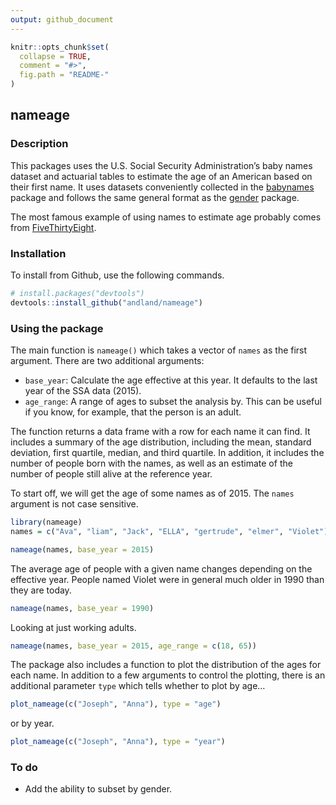 ```yaml
---
output: github_document
---
```


<!-- README.md is generated from README.Rmd. Please edit that file -->

```r
knitr::opts_chunk$set(
  collapse = TRUE,
  comment = "#>",
  fig.path = "README-"
)
```

## nameage

### Description

This packages uses the U.S. Social Security Administration's baby names dataset and actuarial tables to estimate the age of an American based on their first name. It uses datasets conveniently collected in the [babynames](http://github.com/hadley/babynames) package and follows the same general format as the [gender](https://github.com/ropensci/gender) package.

The most famous example of using names to estimate age probably comes from [FiveThirtyEight](https://fivethirtyeight.com/features/how-to-tell-someones-age-when-all-you-know-is-her-name/).

### Installation

To install from Github, use the following commands.

```r
# install.packages("devtools")
devtools::install_github("andland/nameage")
```

### Using the package

The main function is `nameage()` which takes a vector of `names` as the first argument. There are two additional arguments:

- `base_year`: Calculate the age effective at this year. It defaults to the last year of the SSA data (2015).
- `age_range`: A range of ages to subset the analysis by. This can be useful if you know, for example, that the person is an adult.

The function returns a data frame with a row for each name it can find. It includes a summary of the age distribution, including the mean, standard deviation, first quartile, median, and third quartile. In addition, it includes the number of people born with the names, as well as an estimate of the number of people still alive at the reference year.

To start off, we will get the age of some names as of 2015. The `names` argument is not case sensitive.

```r
library(nameage)
names = c("Ava", "liam", "Jack", "ELLA", "gertrude", "elmer", "Violet")

nameage(names, base_year = 2015)
```

The average age of people with a given name changes depending on the effective year. People named Violet were in general much older in 1990 than they are today.

```r
nameage(names, base_year = 1990)
```

Looking at just working adults.

```r
nameage(names, base_year = 2015, age_range = c(18, 65))
```

The package also includes a function to plot the distribution of the ages for each name. In addition to a few arguments to control the plotting, there is an additional parameter `type` which tells whether to plot by age...

```r
plot_nameage(c("Joseph", "Anna"), type = "age")
```

or by year.

```r
plot_nameage(c("Joseph", "Anna"), type = "year")
```

### To do

- Add the ability to subset by gender.
